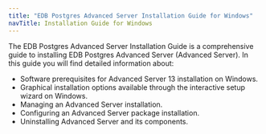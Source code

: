 ```yaml
---
title: "EDB Postgres Advanced Server Installation Guide for Windows"
navTitle: Installation Guide for Windows
---
```




The EDB Postgres Advanced Server Installation Guide is a comprehensive guide to installing EDB Postgres Advanced Server (Advanced Server). In this guide you will find detailed information about:

  - Software prerequisites for Advanced Server 13 installation on Windows.
  - Graphical installation options available through the interactive setup wizard on Windows.
  - Managing an Advanced Server installation.
  - Configuring an Advanced Server package installation.
  - Uninstalling Advanced Server and its components.
